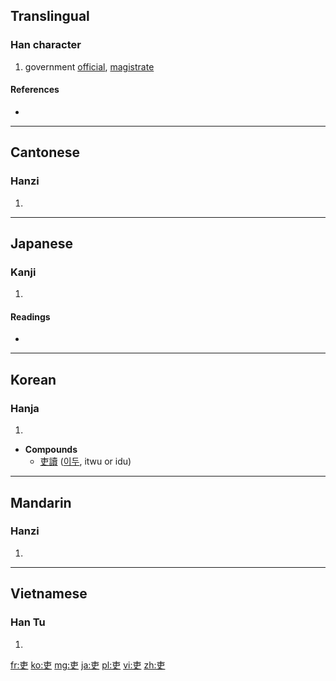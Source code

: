 {{also|史|更}}
==Translingual==

===Han character===
{{Han char|rn=30|rad=口|as=03|sn=6|four=5000<sub>6</sub>|canj=十中大 (JLK)|ids=⿻[[丈]][[口]]}}

# government [[official]], [[magistrate]]

====References====
* {{Han ref|kx=0176.020|dkj=03299|dj=0393.020|hdz=10018.030|uh=540F|ud=21519|bh=A64F|bd=42575}}

----

==Cantonese==

===Hanzi===
{{yue-hanzi|jyut=|y=lei6}}

# {{defn|lang=yue|sort=口03}}

----

==Japanese==

===Kanji===
{{ja-kanji|grade=c|rs=口03}}

# {{defn|lang=ja|sort=口03}}

====Readings====
* {{ja-readings|on=[[り]] (ri)|kun=[[つかさ]] (tsukasa)}}

----

==Korean==

===Hanja===
{{ko-hanja|hangeul=[[리]]|rv=ri|mr=ri}}

# {{defn|lang=ko|sort=口03}}

* '''Compounds'''
** [[吏讀]] ([[이두]], itwu or idu)

----

==Mandarin==

===Hanzi===
{{cmn-hanzi|pin=[[lì]] ([[li4]])|wg=li<sup>4</sup>}}

# {{defn|lang=cmn|sort=口03}}

----

==Vietnamese==

===Han Tu===
{{vi-hantu|[[lại]], [[lưỡi]]|rs=口03}}

# {{defn|lang=vi|sort=口03}}

[[fr:吏]]
[[ko:吏]]
[[mg:吏]]
[[ja:吏]]
[[pl:吏]]
[[vi:吏]]
[[zh:吏]]